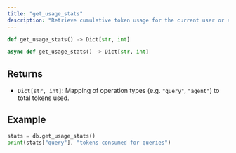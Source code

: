 ```yaml
---
title: "get_usage_stats"
description: "Retrieve cumulative token usage for the current user or application"
---
```


<Tabs>
  <Tab title="Sync">

  ```python
  def get_usage_stats() -> Dict[str, int]
  ```

  </Tab>
  <Tab title="Async">

  ```python
  async def get_usage_stats() -> Dict[str, int]
  ```

  </Tab>
</Tabs>

## Returns

- `Dict[str, int]`: Mapping of operation types (e.g. `"query"`, `"agent"`) to total tokens used.

## Example

```python
stats = db.get_usage_stats()
print(stats["query"], "tokens consumed for queries")
``` 